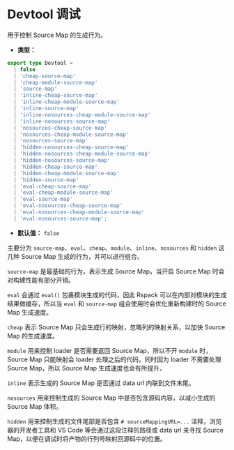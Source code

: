 # Devtool 调试

用于控制 Source Map 的生成行为。

- **类型：**

```ts
export type Devtool =
  | false
  | 'cheap-source-map'
  | 'cheap-module-source-map'
  | 'source-map'
  | 'inline-cheap-source-map'
  | 'inline-cheap-module-source-map'
  | 'inline-source-map'
  | 'inline-nosources-cheap-module-source-map'
  | 'inline-nosources-source-map'
  | 'nosources-cheap-source-map'
  | 'nosources-cheap-module-source-map'
  | 'nosources-source-map'
  | 'hidden-nosources-cheap-source-map'
  | 'hidden-nosources-cheap-module-source-map'
  | 'hidden-nosources-source-map'
  | 'hidden-cheap-source-map'
  | 'hidden-cheap-module-source-map'
  | 'hidden-source-map'
  | 'eval-cheap-source-map'
  | 'eval-cheap-module-source-map'
  | 'eval-source-map'
  | 'eval-nosources-cheap-source-map'
  | 'eval-nosources-cheap-module-source-map'
  | 'eval-nosources-source-map';
```

- **默认值：** `false`

主要分为 `source-map`、`eval`、`cheap`、`module`、`inline`、`nosources` 和 `hidden` 这几种 Source Map 生成的行为，并可以进行组合。

`source-map` 是最基础的行为，表示生成 Source Map，当开启 Source Map 时会对构建性能有部分开销。

`eval` 会通过 `eval()` 包裹模块生成的代码，因此 Rspack 可以在内部对模块的生成结果做缓存，所以当 `eval` 和 `source-map` 组合使用时会优化重新构建时的 Source Map 生成速度。

`cheap` 表示 Source Map 只会生成行的映射，忽略列的映射关系，以加快 Source Map 的生成速度。

`module` 用来控制 loader 是否需要返回 Source Map，所以不开 `module` 时，Source Map 只能映射会 loader 处理之后的代码，同时因为 loader 不需要处理 Source Map，所以 Source Map 生成速度也会有所提升。

`inline` 表示生成的 Source Map 是否通过 data url 内联到文件末尾。

`nosources` 用来控制生成的 Source Map 中是否包含源码内容，以减小生成的 Source Map 体积。

`hidden` 用来控制生成的文件尾部是否包含 `# sourceMappingURL=...` 注释，浏览器的开发者工具和 VS Code 等会通过这段注释的路径或 data url 来寻找 Source Map，以便在调试时将产物的行列号映射回源码中的位置。
